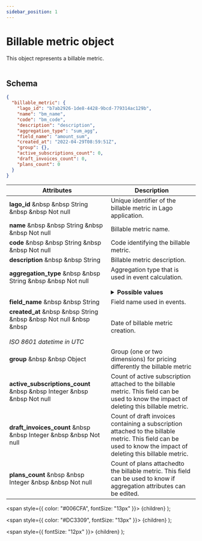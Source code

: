 ```yaml
---
sidebar_position: 1
---
```


# Billable metric object

This object represents a billable metric.<br></br>

## Schema

```json
{
  "billable_metric": {
    "lago_id": "b7ab2926-1de8-4428-9bcd-779314ac129b",
    "name": "bm_name",
    "code": "bm_code",
    "description": "description",
    "aggregation_type": "sum_agg",
    "field_name": "amount_sum",
    "created_at": "2022-04-29T08:59:51Z",
    "group": {},
    "active_subscriptions_count": 0,
    "draft_invoices_count": 0,
    "plans_count": 0
  }
}
```

| Attributes | Description |
| -----------| ----------- |
| **lago_id** &nbsp &nbsp <Type>String</Type> &nbsp &nbsp <NotNullable>Not null</NotNullable> | Unique identifier of the billable metric in Lago application. |
| **name** &nbsp &nbsp <Type>String</Type> &nbsp &nbsp <NotNullable>Not null</NotNullable> | Billable metric name. |
| **code** &nbsp &nbsp <Type>String</Type> &nbsp &nbsp <NotNullable>Not null</NotNullable> | Code identifying the billable metric. |
| **description** &nbsp &nbsp <Type>String</Type> | Billable metric description. |
| **aggregation_type** &nbsp &nbsp <Type>String</Type> &nbsp &nbsp <NotNullable>Not null</NotNullable><br></br> | Aggregation type that is used in event calculation. <br></br> <details><summary>**Possible values**</summary><div>- `count_agg` (metered)<br></br>- `sum_agg` (metered)<br></br>- `max_agg` (metered)<br></br>- `unique_count_agg` (metered)<br></br>- `recurring_count_agg` (persistent)<div></div></div></details> |
| **field_name** &nbsp &nbsp <Type>String</Type> | Field name used in events. |
| **created_at** &nbsp &nbsp <Type>String</Type> &nbsp &nbsp <NotNullable>Not null</NotNullable> &nbsp &nbsp <br></br><Comment>*ISO 8601 datetime in UTC*</Comment> | Date of billable metric creation. |
| **group** &nbsp &nbsp <Type>Object</Type> | Group (one or two dimensions) for pricing differently the billable metric |
| **active_subscriptions_count** &nbsp &nbsp <Type>Integer</Type> &nbsp &nbsp <NotNullable>Not null</NotNullable> | Count of active subscription attached to the billable metric. This field can be used to know the impact of deleting this billable metric. |
| **draft_invoices_count** &nbsp &nbsp <Type>Integer</Type> &nbsp &nbsp <NotNullable>Not null</NotNullable> | Count of draft invoices containing a subscription attached to the billable metric. This field can be used to know the impact of deleting this billable metric. |
| **plans_count** &nbsp &nbsp <Type>Integer</Type> &nbsp &nbsp <NotNullable>Not null</NotNullable> | Count of plans attachedto the billable metric. This field can be used to know if aggregation attributes can be edited. |


  <span
    style={{
      color: "#006CFA",
      fontSize: "13px"
    }}>
    {children}
  </span>
);

  <span
    style={{
      color: "#DC3309",
      fontSize: "13px"
    }}>
    {children}
  </span>
);

  <span
    style={{
      fontSize: "12px"
    }}>
    {children}
  </span>
);
